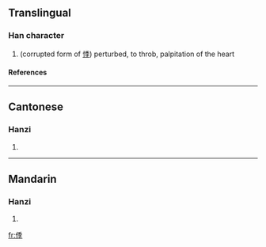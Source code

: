 ==Translingual==
===Han character===
{{Han char|rn=9|rad=人|as=08|sn=10|four=|canj=人竹木木 (OHDD)}}
# (corrupted form of [[悸]]) perturbed, to throb, palpitation of the heart
====References====
{{Han ref|kx=0109.171|hdz=10179.070|uh=3467|ud=13415}}

----
==Cantonese==
===Hanzi===
{{yue-hanzi|jyut=|y=gwaai3}}
# {{defn|Cantonese}}

----
==Mandarin==
===Hanzi===
{{cmn-hanzi|pin=[[jì]] ([[ji4]])|wg=chi<sup>4</sup>}}
# {{defn|Mandarin}}

[[fr:㑧]]